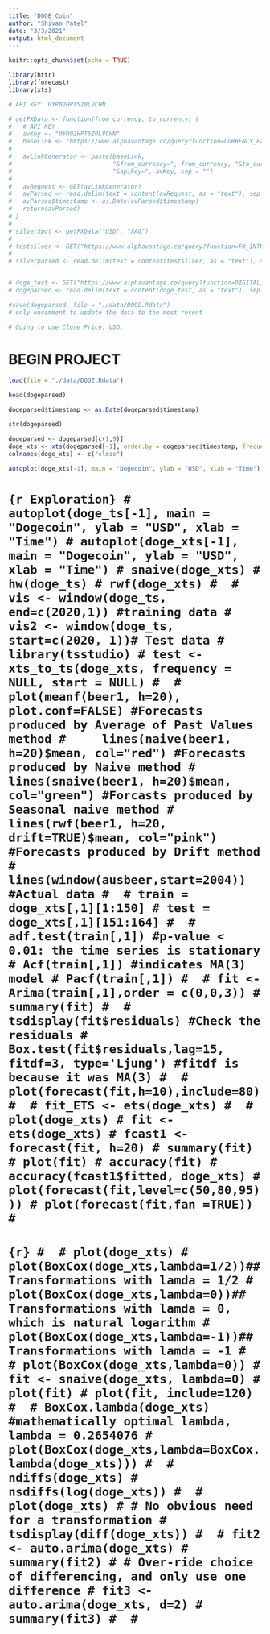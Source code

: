 ```yaml
---
title: "DOGE_Coin"
author: "Shivam Patel"
date: "3/3/2021"
output: html_document
---
```


```r
knitr::opts_chunk$set(echo = TRUE)
```

```r
library(httr)
library(forecast)
library(xts)
```


```r
# API KEY: 0YR02HPT5Z0LVCHN

# getFXData <- function(from_currency, to_currency) {
#   # API KEY
#   avKey <- "0YR02HPT5Z0LVCHN"
#   baseLink <- "https://www.alphavantage.co/query?function=CURRENCY_EXCHANGE_RATE"
#   
#   avLinkGenerator <- paste(baseLink, 
#                            "&from_currency=", from_currency, "&to_currency", to_currency, "&interval=60min", "&datatype=csv",
#                            "&apikey=", avKey, sep = "")
#   
#   avRequest <- GET(avLinkGenerator)
#   avParsed <- read.delim(text = content(avRequest, as = "text"), sep = ",")
#   avParsed$timestamp <- as.Date(avParsed$timestamp)
#   return(avParsed)
# }
# 
# silverSpot <- getFXData("USD", "XAG")
# 
# testsilver <- GET("https://www.alphavantage.co/query?function=FX_INTRADAY&datatype=csv&from_symbol=USD&to_symbol=XAG&interval=60min&apikey=0YR02HPT5Z0LVCHN")
# 
# silverparsed <- read.delim(text = content(testsilver, as = "text"), sep = ",")


# doge_test <- GET("https://www.alphavantage.co/query?function=DIGITAL_CURRENCY_DAILY&symbol=DOGE&market=CNY&datatype=csv&apikey=0YR02HPT5Z0LVCHN")
# dogeparsed <- read.delim(text = content(doge_test, as = "text"), sep = ",")

#save(dogeparsed, file = "./data/DOGE.Rdata")
# only uncomment to update the data to the most recent

# Going to use Close Price, USD.
```

# BEGIN PROJECT

```r
load(file = "./data/DOGE.Rdata")
```

```r
head(dogeparsed)

dogeparsed$timestamp <- as.Date(dogeparsed$timestamp)

str(dogeparsed)
```
```r
dogeparsed <- dogeparsed[c(1,9)]
doge_xts <- xts(dogeparsed[-1], order.by = dogeparsed$timestamp, frequency = 1)
colnames(doge_xts) <- c("close")
```

```r
autoplot(doge_xts[-1], main = "Dogecoin", ylab = "USD", xlab = "Time")
```


# ```{r Exploration}
# autoplot(doge_ts[-1], main = "Dogecoin", ylab = "USD", xlab = "Time")
# autoplot(doge_xts[-1], main = "Dogecoin", ylab = "USD", xlab = "Time")
# snaive(doge_xts)
# hw(doge_ts)
# rwf(doge_xts)
# 
# vis <- window(doge_ts, end=c(2020,1)) #training data
# vis2 <- window(doge_ts, start=c(2020, 1))# Test data
# library(tsstudio)
# test <- xts_to_ts(doge_xts, frequency = NULL, start = NULL)
# 
# plot(meanf(beer1, h=20), plot.conf=FALSE) #Forecasts produced by Average of Past Values method
#     lines(naive(beer1, h=20)$mean, col="red") #Forecasts produced by Naive method
#     lines(snaive(beer1, h=20)$mean, col="green") #Forcasts produced by Seasonal naive method
#     lines(rwf(beer1, h=20, drift=TRUE)$mean, col="pink") #Forecasts produced by Drift method
#     lines(window(ausbeer,start=2004)) #Actual data
# 
# train = doge_xts[,1][1:150]
# test = doge_xts[,1][151:164]
# 
# adf.test(train[,1]) #p-value < 0.01: the time series is stationary
# Acf(train[,1]) #indicates MA(3) model
# Pacf(train[,1])
# 
# fit <- Arima(train[,1],order = c(0,0,3))
# summary(fit)
# 
# tsdisplay(fit$residuals) #Check the residuals
# Box.test(fit$residuals,lag=15, fitdf=3, type='Ljung') #fitdf is because it was MA(3)
# 
# plot(forecast(fit,h=10),include=80)
# 
# fit_ETS <- ets(doge_xts)
# 
# plot(doge_xts)
# fit <- ets(doge_xts)
# fcast1 <-forecast(fit, h=20)
# summary(fit)
# plot(fit)
# accuracy(fit)
# accuracy(fcast1$fitted, doge_xts)
# plot(forecast(fit,level=c(50,80,95)))
# plot(forecast(fit,fan =TRUE))
# ```
# 
# ```{r}
# 
# plot(doge_xts)
# plot(BoxCox(doge_xts,lambda=1/2))## Transformations with lamda = 1/2
# plot(BoxCox(doge_xts,lambda=0))## Transformations with lamda = 0, which is natural logarithm
# plot(BoxCox(doge_xts,lambda=-1))## Transformations with lamda = -1
# 
# plot(BoxCox(doge_xts,lambda=0))
# fit <- snaive(doge_xts, lambda=0)
# plot(fit)
# plot(fit, include=120)
# 
# BoxCox.lambda(doge_xts) #mathematically optimal lambda, lambda = 0.2654076
# plot(BoxCox(doge_xts,lambda=BoxCox.lambda(doge_xts)))
# 
# ndiffs(doge_xts)
# nsdiffs(log(doge_xts))
# 
# plot(doge_xts)
# # No obvious need for a transformation
# tsdisplay(diff(doge_xts))
# 
# fit2 <- auto.arima(doge_xts)
# summary(fit2)
# # Over-ride choice of differencing, and only use one difference
# fit3 <- auto.arima(doge_xts, d=2)
# summary(fit3)
# 
# ```

